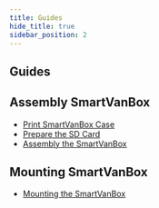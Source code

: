 ```yaml
---
title: Guides
hide_title: true
sidebar_position: 2
---
```


<!--
 FROM   @site/src/components/templates/PageHardware
 VER    1.0.3
-->





<HardwareTitle
  name={hardware_name}
  status={hardware_status} />

## Guides

## Assembly SmartVanBox

* [Print SmartVanBox Case](guides/print_smartvanbox_case)
* [Prepare the SD Card](guides/prepare_sdcard)
* [Assembly the SmartVanBox](guides/assembly_smartvanbox)


## Mounting SmartVanBox

* [Mounting the SmartVanBox](guides/mount_smartvanbox)
